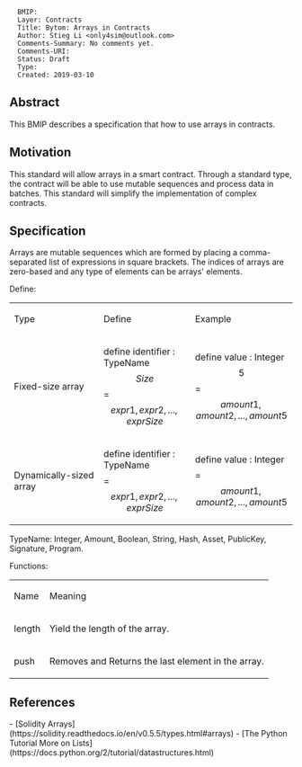 <pre>
  BMIP: 
  Layer: Contracts
  Title: Bytom: Arrays in Contracts
  Author: Stieg Li <only4sim@outlook.com>
  Comments-Summary: No comments yet.
  Comments-URI: 
  Status: Draft
  Type: 
  Created: 2019-03-10
</pre>

==Abstract==

This BMIP describes a specification that how to use arrays in contracts.

==Motivation==

This standard will allow arrays in a smart contract. Through a standard type, the contract will be able to use mutable sequences and process data in batches. This standard will simplify the implementation of complex contracts.

==Specification==

Arrays are mutable sequences which are formed by placing a comma-separated list of expressions in square brackets. The indices of arrays are zero-based and any type of elements can be arrays' elements. 

Define:
{|
| Type || Define || Example
|-
| Fixed-size array || define identifier : TypeName \[ Size \] = \[ expr1, expr2, ..., exprSize \] || define value : Integer \[ 5 \] = \[ amount1, amount2, ..., amount5 \]
|-
| Dynamically-sized array || define identifier : TypeName \[ \] = \[ expr1, expr2, ..., exprSize \] || define value : Integer \[ \] = \[ amount1, amount2, ..., amount5 \]
|}

TypeName: Integer, Amount, Boolean, String, Hash, Asset, PublicKey, Signature, Program.

Functions:
{|
| Name || Meaning
|-
| length || Yield the length of the array.
|-
| push || Removes and Returns the last element in the array.
|}

==References==

- [Solidity Arrays](https://solidity.readthedocs.io/en/v0.5.5/types.html#arrays)
- [The Python Tutorial More on Lists](https://docs.python.org/2/tutorial/datastructures.html)